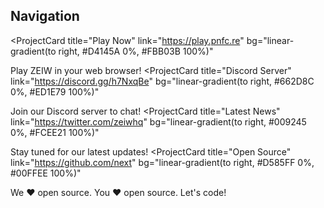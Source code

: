 ## Navigation

<ProjectCard
  title="Play Now"
  link="https://play.pnfc.re"
  bg="linear-gradient(to right, #D4145A 0%, #FBB03B 100%)"
>
  Play ZEIW in your web browser!
</ProjectCard>
<ProjectCard
  title="Discord Server"
  link="https://discord.gg/h7NxqBe"
  bg="linear-gradient(to right, #662D8C 0%, #ED1E79 100%)"
>
  Join our Discord server to chat!
</ProjectCard>
<ProjectCard
  title="Latest News"
  link="https://twitter.com/zeiwhq"
  bg="linear-gradient(to right, #009245 0%, #FCEE21 100%)"
>
  Stay tuned for our latest updates!
</ProjectCard>
<ProjectCard
  title="Open Source"
  link="https://github.com/next"
  bg="linear-gradient(to right, #D585FF 0%, #00FFEE 100%)"
>
  We ❤️ open source. You ❤️ open source. Let's code!
</ProjectCard>
